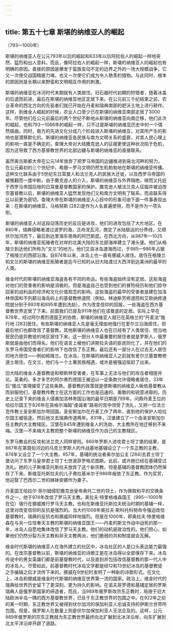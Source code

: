 ```yaml
---
---
---
```

title: 第五十七章 斯堪的纳维亚人的崛起
---




（793—1000年）

斯堪的纳维亚人在公元793年以后的崛起和633年以后阿拉伯人的崛起一样地突然、猛烈和出人意料。而且，像阿拉伯人的崛起一样，斯堪的纳维亚人的崛起也有明确的原因。直接的原因是爆发于蛮族变动不定的边界之外的一场大规模战争，它又一次使交战国精疲力竭，也又一次使它们成为令人艳羡的猎物。与此同时，根本的原因则是长期以来野蛮和文明相互作用的刺激。

斯堪的纳维亚在冰河时代末期就有人类居住。旧石器时代初期的狩猎者，随着冰盖的后退而前进，最后在斯堪的纳维亚地区定居下来。在公元前三千纪结束之前，农业革命的西北方向的先驱者们就已开始在丹麦和瑞典南部的肥沃土地上进行耕作。这样，到维金人崛起的时候，农业人口至少已在斯堪的纳维亚南部定居了3000年。尽管他们在公元前最后的两个世纪不断地从斯堪的纳维亚向南迁移，他们此次的崛起，也和793—1066年的崛起一样，只不过是斯堪的纳维亚历史中的一个偶然插曲。同时，南方的先进文化分成几个阶段进入斯堪的纳维亚，对其所产生的影响也是潜移默化的。斯堪的纳维亚各民族与南方文明关系的盛衰，对其人民心理上的影响一直是不确定的，查理大帝对大陆撒克逊人的征服更使这种状况陷于危机，因为这导致了西方基督教世界的北部边疆与斯堪的纳维亚的直接联系。

虽然奥古斯都大帝在公元14年放弃了把罗马帝国的边疆推进到易北河畔的努力，在公元最初的三个世纪中，希腊—罗马文明仍然生机勃勃地在斯堪的纳维亚传播。这种文化联系由于5世纪东日耳曼人和法兰克人的民族大迁徙，以及西罗马帝国的被推翻而一度中断。由于撒克逊人的介入，斯堪的纳维亚与外界隔绝，继而又托庇于西罗马帝国后继的日耳曼基督教国家的保护。撒克逊人被法兰克人征服并被迫改宗基督教以后，斯堪的纳维亚人猛然发现他们又和南方文明有了联系，而且联系得比以前更为密切。查理大帝在斯堪的纳维亚人心目中的形象可由下面一件事表现出来：在斯堪的纳维亚，马格努斯 [282]是作为人名普遍使用，而不是作为一项头衔。

斯堪的纳维亚人对这段动荡历史的反应是进攻，他们的进攻包括了大片地区。在880年，瑞典侵略者渡过波罗的海，泛舟涅瓦河，商定了水陆联运的分界线，又顺伏尔加河而下，最后到达里海东南角的阿巴斯昆。在西北方向，从987年—1025年，斯堪的纳维亚拓殖者在对岸的北美大陆的东北部海岸建立了滩头堡。他们从格陵兰到达他们所称为“文兰”的地方。他们又自冰岛渡海而过，于985—986年占据了格陵兰的西部沿海。自874年以来，冰岛上也一直有挪威人居住。居住在格陵兰和文兰的斯堪的纳维亚拓殖者是迄今已知的从旧大陆渡过大西洋到达美洲的最早的人类。

维金时代的斯堪的纳维亚海盗各有不同的命运。有些海盗始终没有定居。这些海盗对他们的受害者的影响是消极的。但是海盗自己也受到他们的冒险经历和他们掠夺回家的战利品的经济和文化价值观念的影响。这些海盗的最早的受害者是建在加洛林帝国和不列颠沿海岛屿上的基督教修道院（例如，林迪斯芳修道院和艾欧纳修道院就分别于893年和895年遭到洗劫）。作为改变信仰的回报，一些海盗在西方基督教世界定居了下来。前面我们已提及911年他们在诺曼底的定居。实际上早在878年，经过阿尔弗烈德国王的协商，斯堪的纳维亚人就已在英格兰的“丹麦法”施行地 [283]居住。有些斯堪的纳维亚人先是毫无理由地强行在爱尔兰沿海居住，但最后他们也都改信了基督教。其他斯堪的纳维亚人也在已经有了人类居住、但当地居民仍是异教徒的地区居住下来。这一部分人中最重要的居住者就是罗斯人，俄罗斯就是由他们而得名。他们在语言上被他们讲斯拉夫语的臣民同化了，并在他们的东罗马帝国受害者们的影响下也改信了东正教。最后还有一部分人在过去无人居住的地方居住——例如格陵兰。在冰岛，在斯堪的纳维亚人之前就有爱尔兰基督教修道士居住。在文兰，他们与一个土著民族相遇，或许是被强迫驱赶了出来。

旧大陆的维金人基督教徒和穆斯林受害者，在军事上无法与他们的攻击者相提并论。英勇的、多才多艺的阿尔弗烈德国王被迫以一定条款允许侵略者居住，33年后“傻瓜”查理接受了这些条款。基督教的政策就是使斯堪的纳维亚人皈依基督教从而驯服他们，基督教传教士在这方面的工作也是迅速的、勇敢的和锐意进取的。历史上记录下来的维金人侵袭加洛林帝国沿海的最早日期是799年。问鼎丹麦王位的哈拉尔国王于826年在英格尔海姆“虔诚者”路易的宫中领受了洗礼，又把一位法兰克传教士圣安斯加尔带回国。圣安斯加尔在丹麦工作了两年，直到他的保护人哈拉尔国王被驱逐。然后他又去瑞典传道两年。831年，汉堡建立了一个由圣安斯加尔任主教的大主教辖区。汉堡在845年遭到维金人的洗劫，大主教所在地迁移到不来梅。汉堡—不来梅大主教把整个斯堪的纳维亚作为自己的主教辖区。

东罗马教会的反攻和法兰克人同样冒险。860年罗斯人进攻君士坦丁堡的结果，是867年在第聂伯河边的乌克兰罗斯人的作战基地基辅设立了一个东正教的主教，874年又设立了一个大主教。957年，基辅的统治者奥尔加公主 [284]去君士坦丁堡访问了东罗马皇帝君士坦丁七世波菲罗格尼图斯。此前，或许她已经在基辅受过洗礼。她的儿子斯维亚托斯拉夫放弃了这个新宗教，但是基辅的基督教团体仍然保存了下来。斯维亚托斯拉夫的儿子弗拉基米尔于989年皈依了东正教。作为奖赏，他迎娶了巴西尔二世的妹妹安娜作为妻子。

丹麦国王哈拉尔·哥尔姆侵犯撒克逊皇帝奥托二世的领土，作为换取和平的交换条件之一，他于974年改信了罗马天主教。奥拉夫·特里格维森国王（995—1000年在位）强行在挪威推行罗马天主教。也和在斯维亚托斯拉夫统治时期的基辅一样，这里对改变信仰的反抗是强烈的。当大约1008年奥拉夫·斯科托科努命令强迫改信基督教时，瑞典的反抗也和挪威同样地强烈。但是在1000年，即奥拉夫·特里格维森在与另一位信奉天主教的斯堪的纳维亚国王——丹麦的斯文作战中战死的那一年，冰岛人自愿地集体改信了罗马天主教。他们的动机是政治性的。他们担心，如果他们仍然分裂为天主教和非天主教两派，他们脆弱的共和制度就会瓦解。

维金时代斯堪的纳维亚人在海外建立的社区中，冰岛社区的人是口头表达能力最强的。在改宗基督教以前，斯堪的纳维亚的诗歌正是在冰岛得以全部保存下来。冰岛传说中的男女英雄们都是前基督教时代，以及直到并包括改信基督教的那一代人中的冰岛人。尽管如此，前基督教时代冰岛文学都是经12和13世纪冰岛的基督教徒之手编辑之后才流传下来的。挪威在9世纪时发明了一种新的诗歌形式。在文化上，冰岛和挪威是维金时代斯堪的纳维亚世界第一流的国家。政治上，维金时代的瑞典给世界历史留下了更深刻、更为持久的影响。在诺夫哥罗德和基辅定居的罗斯瑞典人是俄罗斯国家的缔造者，而且，当989年俄罗斯改宗东正教时，局限于旧大陆欧洲半岛一隅的西方基督教世界，已处于东正教世界的包围之中。在922年之前的某一时期，东正教世界又被得到伏尔加河的保加利亚人忠诚支持的伊斯兰世界所包围。但是，俄罗斯人在数量上则是伏尔加保加利亚人无法企及的。这样，公元989年俄罗斯的宗东正教就为东正教世界最终向北扩展到北冰洋沿岸，向东扩展到北太平洋沿岸开辟了道路。